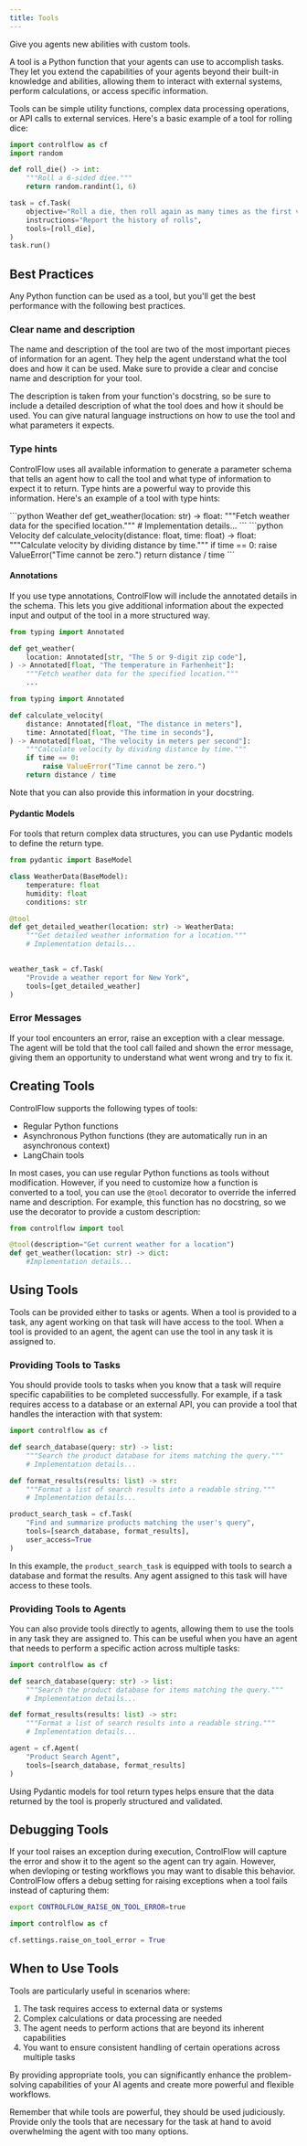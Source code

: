 ```yaml
---
title: Tools
---
```


<Tip>
Give you agents new abilities with custom tools.
</Tip>

A tool is a Python function that your agents can use to accomplish tasks. They let you extend the capabilities of your agents beyond their built-in knowledge and abilities, allowing them to interact with external systems, perform calculations, or access specific information. 

Tools can be simple utility functions, complex data processing operations, or API calls to external services. Here's a basic example of a tool for rolling dice:

```python
import controlflow as cf
import random

def roll_die() -> int:
    """Roll a 6-sided diee."""
    return random.randint(1, 6)

task = cf.Task(
    objective="Roll a die, then roll again as many times as the first value", 
    instructions="Report the history of rolls",
    tools=[roll_die],
)
task.run()
```

## Best Practices

Any Python function can be used as a tool, but you'll get the best performance with the following best practices.

### Clear name and description

The name and description of the tool are two of the most important pieces of information for an agent. They help the agent understand what the tool does and how it can be used. Make sure to provide a clear and concise name and description for your tool.

The description is taken from your function's docstring, so be sure to include a detailed description of what the tool does and how it should be used. You can give natural language instructions on how to use the tool and what parameters it expects.

### Type hints

ControlFlow uses all available information to generate a parameter schema that tells an agent how to call the tool and what type of information to expect it to return. Type hints are a powerful way to provide this information. Here's an example of a tool with type hints:

<CodeGroup>
```python Weather
def get_weather(location: str) -> float:
    """Fetch weather data for the specified location."""
    # Implementation details...
```
```python Velocity
def calculate_velocity(distance: float, time: float) -> float:
    """Calculate velocity by dividing distance by time."""
    if time == 0:
        raise ValueError("Time cannot be zero.")
    return distance / time
```
</CodeGroup>



#### Annotations
If you use type annotations, ControlFlow will include the annotated details in the schema. This lets you give additional information about the expected input and output of the tool in a more structured way.
<CodeGroup>
```python Weather
from typing import Annotated

def get_weather(
    location: Annotated[str, "The 5 or 9-digit zip code"],
) -> Annotated[float, "The temperature in Farhenheit"]:
    """Fetch weather data for the specified location."""
    ...
```



```python Velocity
from typing import Annotated

def calculate_velocity(
    distance: Annotated[float, "The distance in meters"],
    time: Annotated[float, "The time in seconds"],
) -> Annotated[float, "The velocity in meters per second"]:
    """Calculate velocity by dividing distance by time."""
    if time == 0:
        raise ValueError("Time cannot be zero.")
    return distance / time
```
</CodeGroup>

Note that you can also provide this information in your docstring.

#### Pydantic Models

For tools that return complex data structures, you can use Pydantic models to define the return type. 

```python
from pydantic import BaseModel

class WeatherData(BaseModel):
    temperature: float
    humidity: float
    conditions: str

@tool
def get_detailed_weather(location: str) -> WeatherData:
    """Get detailed weather information for a location."""
    # Implementation details...
    

weather_task = cf.Task(
    "Provide a weather report for New York",
    tools=[get_detailed_weather]
)
```

### Error Messages

If your tool encounters an error, raise an exception with a clear message. The agent will be told that the tool call failed and shown the error message, giving them an opportunity to understand what went wrong and try to fix it.

## Creating Tools

ControlFlow supports the following types of tools:
- Regular Python functions
- Asynchronous Python functions (they are automatically run in an asynchronous context)
- LangChain tools

In most cases, you can use regular Python functions as tools without modification. However, if you need to customize how a function is converted to a tool, you can use the `@tool` decorator to override the inferred name and description. For example, this function has no docstring, so we use the decorator to provide a custom description:

```python
from controlflow import tool

@tool(description="Get current weather for a location")
def get_weather(location: str) -> dict:
    #Implementation details...
```

## Using Tools

Tools can be provided either to tasks or agents. When a tool is provided to a task, any agent working on that task will have access to the tool. When a tool is provided to an agent, the agent can use the tool in any task it is assigned to.

### Providing Tools to Tasks

You should provide tools to tasks when you know that a task will require specific capabilities to be completed successfully. For example, if a task requires access to a database or an external API, you can provide a tool that handles the interaction with that system:


```python
import controlflow as cf

def search_database(query: str) -> list:
    """Search the product database for items matching the query."""
    # Implementation details...    

def format_results(results: list) -> str:
    """Format a list of search results into a readable string."""
    # Implementation details...    

product_search_task = cf.Task(
    "Find and summarize products matching the user's query",
    tools=[search_database, format_results],
    user_access=True
)
```

In this example, the `product_search_task` is equipped with tools to search a database and format the results. Any agent assigned to this task will have access to these tools.

### Providing Tools to Agents

You can also provide tools directly to agents, allowing them to use the tools in any task they are assigned to. This can be useful when you have an agent that needs to perform a specific action across multiple tasks:

```python
import controlflow as cf

def search_database(query: str) -> list:
    """Search the product database for items matching the query."""
    # Implementation details...    

def format_results(results: list) -> str:
    """Format a list of search results into a readable string."""
    # Implementation details...    

agent = cf.Agent(
    "Product Search Agent",
    tools=[search_database, format_results]
)
```

Using Pydantic models for tool return types helps ensure that the data returned by the tool is properly structured and validated.

## Debugging Tools

If your tool raises an exception during execution, ControlFlow will capture the error and show it to the agent so the agent can try again. However, when devloping or testing workflows you may want to disable this behavior. ControlFlow offers a debug setting for raising exceptions when a tool fails instead of capturing them:
<CodeGroup>
```bash As an environment variable
export CONTROLFLOW_RAISE_ON_TOOL_ERROR=true
```

```python As a runtime setting
import controlflow as cf

cf.settings.raise_on_tool_error = True
```
</CodeGroup>

## When to Use Tools

Tools are particularly useful in scenarios where:

1. The task requires access to external data or systems
2. Complex calculations or data processing are needed
3. The agent needs to perform actions that are beyond its inherent capabilities
4. You want to ensure consistent handling of certain operations across multiple tasks

By providing appropriate tools, you can significantly enhance the problem-solving capabilities of your AI agents and create more powerful and flexible workflows.

Remember that while tools are powerful, they should be used judiciously. Provide only the tools that are necessary for the task at hand to avoid overwhelming the agent with too many options.